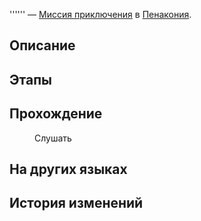 {{Дополнить|Диалоги.}}
{{Миссия Инфобокс
|id              = 4040345
|Название        = 
|Изображение     = Миссия Освоения .png
|Тип             = Миссия приключения
|События         = 
|Глава           = 
|Условия         = Завершена [[Миссия Освоения]] ''[[Чужак в чужой стране]]''
|Персонажи       = Жизнерадостная девочка-подросток; Лестер; Первопроходец; Элегантная женщина; Элегантный мужчина
|СтартЛокация    = «(Лучезарный шпат/Корма Освоения/Таталов/Парящая стрелка часов)»
|Мир             = Пенакония
|Локации         = «(Лучезарный шпат/Корма Освоения/Таталов/Парящая стрелка часов)»
|Предыдущая      = 
|Следующая       = 
|Награды         = 
}}
'''''' — [[Миссия приключения]] в [[Пенакония]].

==Описание==
{{Описание|<!--официальное описание из Перекрёстка судеб-->}}

==Этапы==


==Прохождение==
{{Дополнить}}


:{{Диалог|Разговор}} Слушать
<!--Unknown TalkSentence: 503077001-->
<!--Unknown TalkSentence: 503077002-->
<!--Unknown TalkSentence: 503077003-->
<!--Unknown TalkSentence: 503077004-->
<!--Unknown TalkSentence: 503077005-->
<!--Unknown TalkSentence: 503077006-->
<!--Unknown TalkSentence: 503077007-->
<!--Unknown TalkSentence: 503077008-->
<!--Unknown TalkSentence: 503077009-->
<!--Unknown TalkSentence: 503077010-->
<!--Unknown TalkSentence: 503077011-->
<!--Unknown TalkSentence: 503077012-->
<!--Unknown TalkSentence: 503077013-->
<!--Unknown TalkSentence: 503077015-->
<!--Unknown TalkSentence: 503077016-->
<!--Unknown TalkSentence: 503077017-->
{{Диалог Конец}}

==На других языках==
{{На других языках
|en   = 
|zhs  = 
|zht  = 
|ja   = 
|ko   = 
|es   = 
|fr   = 
|ru   = 
|th   = 
|vi   = 
|de   = 
|id   = 
|pt   = 
}}

==История изменений==
{{История изменений|2.7}}
